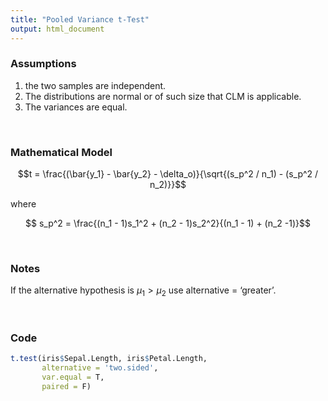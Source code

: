 ```yaml
---
title: "Pooled Variance t-Test"
output: html_document
---
```



### Assumptions

1. the two samples are independent. 
2. The distributions are normal or of such size that CLM is applicable. 
3. The variances are equal. 

<br>

### Mathematical Model

$$t = \frac{(\bar{y_1} - \bar{y_2} - \delta_o)}{\sqrt{(s_p^2 / n_1) - (s_p^2 / n_2)}}$$

where 

$$ s_p^2 = \frac{(n_1 - 1)s_1^2 + (n_2 - 1)s_2^2}{(n_1 - 1) + (n_2 -1)}$$


<br> 

### Notes

If the alternative hypothesis is $\mu_1 > \mu_2$ use alternative = 'greater'. 

<br> 

### Code

```r
t.test(iris$Sepal.Length, iris$Petal.Length,
       alternative = 'two.sided',
       var.equal = T,
       paired = F)
```



